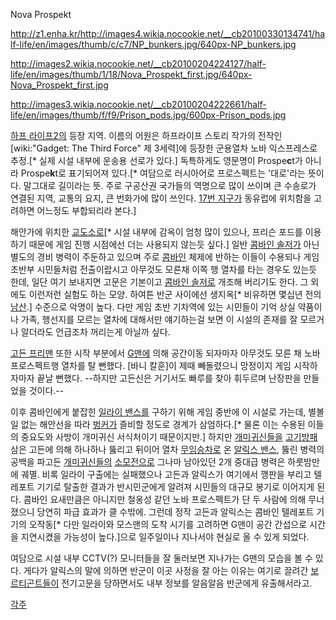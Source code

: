 Nova Prospekt

http://z1.enha.kr/http://images4.wikia.nocookie.net/__cb20100330134741/half-life/en/images/thumb/c/c7/NP_bunkers.jpg/640px-NP_bunkers.jpg

http://images2.wikia.nocookie.net/__cb20100204224127/half-life/en/images/thumb/1/18/Nova_Prospekt_first.jpg/640px-Nova_Prospekt_first.jpg

http://images3.wikia.nocookie.net/__cb20100204222661/half-life/en/images/thumb/f/f9/Prison_pods.jpg/600px-Prison_pods.jpg

[[하프 라이프2]]의 등장 지역. 이름의 어원은 하프라이프 스토리 작가의 전작인 [wiki:"Gadget: The Third Force" 제 3세력]에 등장한 군용열차 노바 익스프레스로 추정.[* 실제 시설 내부에 운송용 선로가 있다.] 독특하게도 영문명이 Prospe'''c'''t가 아니라 Prospe'''k'''t로 표기되어져 있다.[* 여담으로 러시아어로 프로스펙트는 '대로'라는 뜻이다. 말그대로 길이라는 뜻. 주로 구공산권 국가들의 역명으로 많이 쓰이며 큰 수송로가 연결된 지역, 교통의 요지, 큰 번화가에 많이 쓰인다. [[17번 지구]]가 동유럽에 위치함을 고려하면 어느정도 부합되리라 본다.]

해안가에 위치한 [[교도소]]로[* 시설 내부에 감옥이 엄청 많이 있으나, 프리슨 포드를 이용하기 때문에 게임 진행 시점에선 더는 사용되지 않는듯 싶다.] 일반 [[콤바인 솔저]]가 아닌 별도의 경비 병력이 주둔하고 있으며 주로 [[콤바인]] 체제에 반하는 이들이 수용되나 게임 초반부 시민들처럼 전출이랍시고 아무것도 모른채 이쪽 행 열차를 타는 경우도 있는듯 한데, 일단 여기 보내지면 고문은 기본이고 [[콤바인 솔저]]로 개조해 버리기도 한다. 그 외에도 이런저런 실험도 하는 모양. 하여튼 반군 사이에선 생지옥[* 비유하면 몇십년 전의 [[남산]].] 수준으로 악명이 높다. 다만 게임 초반 기차역에 있는 시민들이 기억 상실 약품이나 가족, 행선지를 모르는 열차에 대해서만 얘기하는걸 보면 이 시설의 존재를 잘 모르거나 알더라도 언급조차 꺼리는게 아닐까 싶다.

[[고든 프리맨]] 또한 시작 부분에서 [[G맨]]에 의해 공간이동 되자마자 아무것도 모른 채 노바 프로스펙트행 열차를 탈 뻔했다. [바니 칼훈]이 제때 빼돌렸으니 망정이지 게임 시작하자마자 끝날 뻔했다. --하지만 고든신은 거기서도 빠루를 찾아 휘두르며 난장판을 만들었을 것이다.--

이후 콤바인에게 붙잡힌 [[일라이 밴스]]를 구하기 위해 게임 중반에 이 시설로 가는데, 별볼일 없는 해안선을 따라 [[벙커]]가 즐비할 정도로 경계가 삼엄하다.[* 물론 이는 수용된 이들의 중요도와 사방이 개미귀신 서식처이기 때문이지만.] 하지만 [[개미귀신]]들을 [[고기방패]] 삼은 고든에 의해 하나하나 뚫리고 뒤이어 열차 [[무임승차]]로 온 [[알릭스 밴스]], 뚫린 병력의 공백을 파고든 [[개미귀신]]들의 [[소모전]]으로 그나마 남아있던 2개 중대급 병력은 하룻밤만에 궤멸. 비록 일라이 구출에는 실패했으나 고든과 알릭스가 여기에서 깽판을 부리고 텔레포트 기기로 탈출한 결과가 반시민군에게 알려져 시민들의 대규모 봉기로 이어지게 된다. 콤바인 요새만큼은 아니지만 철옹성 같던 노바 프로스펙트가 단 두 사람에 의해 무너졌으니 당연히 파급 효과가 클 수밖에. 그런데 정작 고든과 알릭스는 콤바인 텔레포트 기기의 오작동[* 다만 일라이와 모스맨의 도착 시기를 고려하면 G맨이 공간 간섭으로 시간을 지연시켰을 가능성이 높다.]으로 일주일이나 지나서야 현실로 올 수 있게 되었다.

여담으로 시설 내부 CCTV(?) 모니터들을 잘 둘러보면 지나가는 G맨의 모습을 볼 수 있다. 게다가 알릭스의 말에 의하면 반군이 이곳 사정을 잘 아는 이유는 여기로 끌려간 [[보르티곤트]]들이 전기고문을 당하면서도 내부 정보를 알음알음 반군에게 유출해서라고.

[[각주]]
